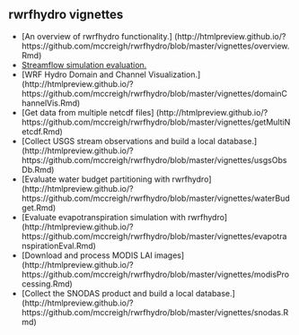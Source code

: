 ## rwrfhydro vignettes

* [An overview of rwrfhydro functionality.] (http://htmlpreview.github.io/?https://github.com/mccreigh/rwrfhydro/blob/master/vignettes/overview.Rmd)
* [Streamflow simulation evaluation.](http://htmlpreview.github.io/?https://github.com/mccreigh/rwrfhydro/blob/master/inst/doc/streamflowEval.html)
* [WRF Hydro Domain and Channel Visualization.] (http://htmlpreview.github.io/?https://github.com/mccreigh/rwrfhydro/blob/master/vignettes/domainChannelVis.Rmd)
* [Get data from multiple netcdf files] (http://htmlpreview.github.io/?https://github.com/mccreigh/rwrfhydro/blob/master/vignettes/getMultiNetcdf.Rmd)
* [Collect USGS stream observations and build a local database.] (http://htmlpreview.github.io/?https://github.com/mccreigh/rwrfhydro/blob/master/vignettes/usgsObsDb.Rmd)
* [Evaluate water budget partitioning with rwrfhydro] (http://htmlpreview.github.io/?https://github.com/mccreigh/rwrfhydro/blob/master/vignettes/waterBudget.Rmd)
* [Evaluate evapotranspiration simulation with rwrfhydro] (http://htmlpreview.github.io/?https://github.com/mccreigh/rwrfhydro/blob/master/vignettes/evapotranspirationEval.Rmd)
* [Download and process MODIS LAI images] (http://htmlpreview.github.io/?https://github.com/mccreigh/rwrfhydro/blob/master/vignettes/modisProcessing.Rmd)
* [Collect the SNODAS product and build a local database.] (http://htmlpreview.github.io/?https://github.com/mccreigh/rwrfhydro/blob/master/vignettes/snodas.Rmd)
